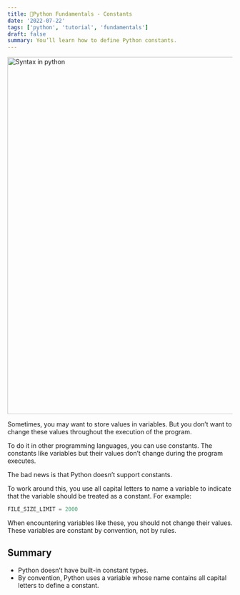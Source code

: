 ```yaml
---
title: 🐍Python Fundamentals - Constants
date: '2022-07-22'
tags: ['python', 'tutorial', 'fundamentals']
draft: false
summary: You’ll learn how to define Python constants.
---
```


<div className="grid place-items-center">
  <img
    className="inline rounded-lg"
    src="https://raw.githubusercontent.com/fiqgant/fiqlab/main/public/static/images/blog/python_syntax_sample.png"
    alt="Syntax in python"
    width="800"
    height="800"
  />
</div>

Sometimes, you may want to store values in variables. But you don’t want to change these values throughout the execution of the program.

To do it in other programming languages, you can use constants. The constants like variables but their values don’t change during the program executes.

The bad news is that Python doesn’t support constants.

To work around this, you use all capital letters to name a variable to indicate that the variable should be treated as a constant. For example:

```python
FILE_SIZE_LIMIT = 2000
```

When encountering variables like these, you should not change their values. These variables are constant by convention, not by rules.

## Summary
- Python doesn’t have built-in constant types.
- By convention, Python uses a variable whose name contains all capital letters to define a constant.